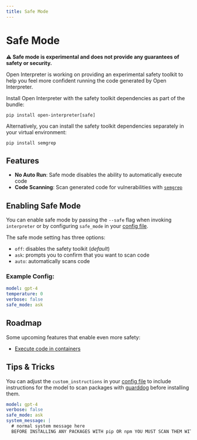 ```yaml
---
title: Safe Mode
---
```


# Safe Mode

**⚠️ Safe mode is experimental and does not provide any guarantees of safety or security.**

Open Interpreter is working on providing an experimental safety toolkit to help you feel more confident running the code generated by Open Interpreter.

Install Open Interpreter with the safety toolkit dependencies as part of the bundle:

```shell
pip install open-interpreter[safe]
```

Alternatively, you can install the safety toolkit dependencies separately in your virtual environment:

```shell
pip install semgrep
```

## Features

- **No Auto Run**: Safe mode disables the ability to automatically execute code
- **Code Scanning**: Scan generated code for vulnerabilities with [`semgrep`](https://semgrep.dev/)

## Enabling Safe Mode

You can enable safe mode by passing the `--safe` flag when invoking `interpreter` or by configuring `safe_mode` in your [config file](https://github.com/OpenInterpreter/open-interpreter#configuration).

The safe mode setting has three options:

- `off`: disables the safety toolkit (_default_)
- `ask`: prompts you to confirm that you want to scan code
- `auto`: automatically scans code

### Example Config:

```yaml
model: gpt-4
temperature: 0
verbose: false
safe_mode: ask
```

## Roadmap

Some upcoming features that enable even more safety:

- [Execute code in containers](https://github.com/OpenInterpreter/open-interpreter/pull/459)

## Tips & Tricks

You can adjust the `custom_instructions` in your [config file](https://github.com/OpenInterpreter/open-interpreter#configuration) to include instructions for the model to scan packages with [guarddog](https://github.com/DataDog/guarddog) before installing them.

```yaml
model: gpt-4
verbose: false
safe_mode: ask
system_message: |
  # normal system message here
  BEFORE INSTALLING ANY PACKAGES WITH pip OR npm YOU MUST SCAN THEM WITH `guarddog` FIRST. Run `guarddog pypi scan $package` for pip packages and `guarddog npm scan $package` for npm packages. `guarddog` only accepts one package name at a time.
```
